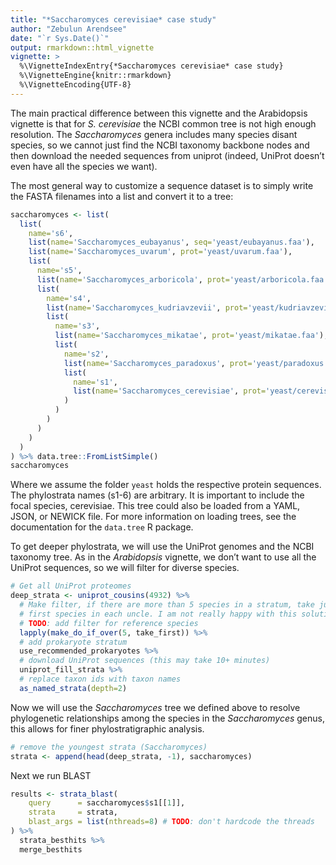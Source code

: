 ```yaml
---
title: "*Saccharomyces cerevisiae* case study"
author: "Zebulun Arendsee"
date: "`r Sys.Date()`"
output: rmarkdown::html_vignette
vignette: >
  %\VignetteIndexEntry{*Saccharomyces cerevisiae* case study}
  %\VignetteEngine{knitr::rmarkdown}
  %\VignetteEncoding{UTF-8}
---
```


The main practical difference between this vignette and the Arabidopsis
vignette is that for *S. cerevisiae* the NCBI common tree is not high enough
resolution. The *Saccharomyces* genera includes many species disant species, so
we cannot just find the NCBI taxonomy backbone nodes and then download the
needed sequences from uniprot (indeed, UniProt doesn't even have all the
species we want).

The most general way to customize a sequence dataset is to simply write the
FASTA filenames into a list and convert it to a tree:

```r
saccharomyces <- list(
  list(
    name='s6',
    list(name='Saccharomyces_eubayanus', seq='yeast/eubayanus.faa'),
    list(name='Saccharomyces_uvarum', prot='yeast/uvarum.faa'),
    list(
      name='s5',
      list(name='Saccharomyces_arboricola', prot='yeast/arboricola.faa'),
      list(
        name='s4',
        list(name='Saccharomyces_kudriavzevii', prot='yeast/kudriavzevii.faa'),
        list(
          name='s3',
          list(name='Saccharomyces_mikatae', prot='yeast/mikatae.faa'),
          list(
            name='s2',
            list(name='Saccharomyces_paradoxus', prot='yeast/paradoxus.faa'),
            list(
              name='s1',
              list(name='Saccharomyces_cerevisiae', prot='yeast/cerevisiae.faa')
            )
          )
        )
      )
    )
  )
) %>% data.tree::FromListSimple()
saccharomyces
```

Where we assume the folder `yeast` holds the respective protein sequences. The
phylostrata names (s1-6) are arbitrary. It is important to include the focal
species, cerevisiae. This tree could also be loaded from a YAML, JSON, or
NEWICK file. For more information on loading trees, see the documentation for
the `data.tree` R package.

To get deeper phylostrata, we will use the UniProt genomes and the NCBI taxonomy
tree. As in the *Arabidopsis* vignette, we don't want to use all the UniProt
sequences, so we will filter for diverse species. 

```r
# Get all UniProt proteomes
deep_strata <- uniprot_cousins(4932) %>%
  # Make filter, if there are more than 5 species in a stratum, take just the
  # first species in each uncle. I am not really happy with this solution ...
  # TODO: add filter for reference species
  lapply(make_do_if_over(5, take_first)) %>%
  # add prokaryote stratum
  use_recommended_prokaryotes %>%
  # download UniProt sequences (this may take 10+ minutes)
  uniprot_fill_strata %>%
  # replace taxon ids with taxon names
  as_named_strata(depth=2)
```

Now we will use the *Saccharomyces* tree we defined above to resolve
phylogenetic relationships among the species in the *Saccharomyces* genus,
this allows for finer phylostratigraphic analysis.

```r
# remove the youngest strata (Saccharomyces)
strata <- append(head(deep_strata, -1), saccharomyces)
```

Next we run BLAST

```r
results <- strata_blast(
    query      = saccharomyces$s1[[1]],
    strata     = strata,
    blast_args = list(nthreads=8) # TODO: don't hardcode the threads
) %>%
  strata_besthits %>%
  merge_besthits
```
